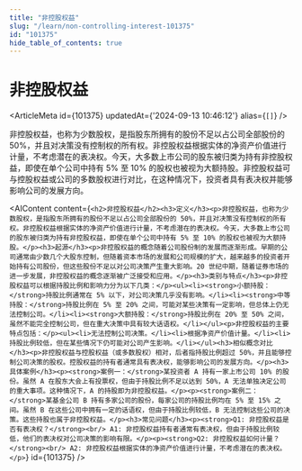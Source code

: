 ```yaml
---
title: "非控股权益"
slug: "/learn/non-controlling-interest-101375"
id: "101375"
hide_table_of_contents: true
---
```



# 非控股权益

<ArticleMeta id={101375} updatedAt={'2024-09-13 10:46:12'} alias={`[]`} />
<div className='border-solid border-b border-t-0 my-4 border-[var(--ifm-color-gray-300)]' />

非控股权益，也称为少数股权，是指股东所拥有的股份不足以占公司全部股份的 50%，并且对决策没有控制权的所有权。非控股权益根据实体的净资产价值进行计量，不考虑潜在的表决权。今天，大多数上市公司的股东被归类为持有非控股权益，即使在单个公司中持有 5% 至 10% 的股权也被视为大额持股。非控股权益可与控股权益或公司的多数股权进行对比，在这种情况下，投资者具有表决权并能够影响公司的发展方向。

<AIContent content={`<h2>非控股权益</h2><h3>定义</h3><p>非控股权益，也称为少数股权，是指股东所拥有的股份不足以占公司全部股份的 50%，并且对决策没有控制权的所有权。非控股权益根据实体的净资产价值进行计量，不考虑潜在的表决权。今天，大多数上市公司的股东被归类为持有非控股权益，即使在单个公司中持有 5% 至 10% 的股权也被视为大额持股。</p><h3>起源</h3><p>非控股权益的概念随着公司股份制的发展而逐渐形成。早期的公司通常由少数几个大股东控制，但随着资本市场的发展和公司规模的扩大，越来越多的投资者开始持有公司股份，但这些股份不足以对公司决策产生重大影响。20 世纪中期，随着证券市场的进一步发展，非控股权益的概念逐渐被广泛接受和应用。</p><h3>类别与特点</h3><p>非控股权益可以根据持股比例和影响力分为以下几类：</p><ul><li><strong>小额持股：</strong>持股比例通常在 5% 以下，对公司决策几乎没有影响。</li><li><strong>中等持股：</strong>持股比例在 5% 至 20% 之间，可能对某些决策有一定影响，但总体上仍无法控制公司。</li><li><strong>大额持股：</strong>持股比例在 20% 至 50% 之间，虽然不能完全控制公司，但在重大决策中具有较大话语权。</li></ul><p>非控股权益的主要特点包括：</p><ul><li>无法控制公司决策。</li><li>根据净资产价值计量。</li><li>持股比例较低，但在某些情况下仍可能对公司产生影响。</li></ul><h3>相似概念对比</h3><p>非控股权益与控股权益（或多数股权）相对，后者指持股比例超过 50%，并且能够控制公司决策的股权。控股权益的持有者通常具有表决权，能够影响公司的发展方向。</p><h3>具体案例</h3><p><strong>案例一：</strong>某投资者 A 持有一家上市公司 10% 的股份。虽然 A 在股东大会上有投票权，但由于持股比例不足以达到 50%，A 无法单独决定公司的重大事项。这种情况下，A 的持股即为非控股权益。</p><p><strong>案例二：</strong>某基金公司 B 持有多家公司的股份，每家公司的持股比例均在 5% 至 15% 之间。虽然 B 在这些公司中拥有一定的话语权，但由于持股比例较低，B 无法控制这些公司的决策。这些持股也属于非控股权益。</p><h3>常见问题</h3><p><strong>Q1: 非控股权益是否有表决权？</strong><br/> A1: 非控股权益持有者通常有表决权，但由于持股比例较低，他们的表决权对公司决策的影响有限。</p><p><strong>Q2: 非控股权益如何计量？</strong><br/> A2: 非控股权益根据实体的净资产价值进行计量，不考虑潜在的表决权。</p>`} id={101375} />
